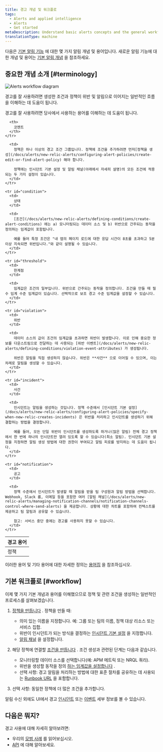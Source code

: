 ```yaml
---
title: 경고 개념 및 워크플로
tags:
  - Alerts and applied intelligence
  - Alerts
  - Get started
metaDescription: Understand basic alerts concepts and the general workflow for setting up alerting policies and conditions.
translationType: machine
---
```



다음은 [기본 알림 기능](/docs/alerts-applied-intelligence/new-relic-alerts/learn-alerts/introduction-alerts/) 에 대한 몇 가지 알림 개념 및 용어입니다. 새로운 알림 기능에 대한 개념 및 용어는 [기본 알림 개념](/docs/alerts-applied-intelligence/applied-intelligence/incident-intelligence/basic-alerting-concepts) 을 참조하세요.

## 중요한 개념 소개 [#terminology]

<img
  title="new-relic-alert-creation-workflow-diagram.png"
  alt="Alerts workflow diagram"
  src={accountsAlertCreationWorkflow}
/>

<figcaption>
  경고를 잘 사용하려면 생성한 조건과 정책이 위반 및 알림으로 이어지는 일반적인 흐름을 이해하는 데 도움이 됩니다.
</figcaption>

경고를 잘 사용하려면 당사에서 사용하는 용어를 이해하는 데 도움이 됩니다.

<table>
  <thead>
    <tr>
      <th style={{ width: "150px" }}>
        경고 용어
      </th>

      <th>
        코멘트
      </th>
    </tr>
  </thead>

  <tbody>
    <tr id="policy">
      <td>
        정책
      </td>

      <td>
        정책은 하나 이상의 경고 조건 그룹입니다. 정책에 조건을 추가하려면 먼저[정책을 생성](/docs/alerts/new-relic-alerts/configuring-alert-policies/create-edit-or-find-alert-policy) 해야 합니다.

        정책에는 인시던트 기본 설정 및 알림 채널(아래에서 자세히 설명)의 모든 조건에 적용되는 두 가지 설정이 있습니다.
      </td>
    </tr>

    <tr id="condition">
      <td>
        상태
      </td>

      <td>
        [조건](/docs/alerts/new-relic-alerts/defining-conditions/create-alert-conditions) 에는 a) 모니터링되는 데이터 소스 및 b) 위반으로 간주되는 동작을 정의하는 임계값이 포함됩니다.

        예를 들어 특정 조건은 "내 앱의 페이지 로드에 대한 응답 시간이 8초를 초과하고 5분 이상 지속되면 위반입니다."와 같이 설명될 수 있습니다.
      </td>
    </tr>

    <tr id="threshold">
      <td>
        한계점
      </td>

      <td>
        임계값은 조건의 일부입니다. 위반으로 간주되는 동작을 정의합니다. 조건을 만들 때 필수 임계 수준 임계값이 있습니다. 선택적으로 보조 경고 수준 임계값을 설정할 수 있습니다.
      </td>
    </tr>

    <tr id="violation">
      <td>
        위반
      </td>

      <td>
        데이터 소스의 값이 조건의 임계값을 초과하면 위반이 발생합니다. 이로 인해 중요한 정보를 다운스트림으로 전달하는 데 사용되는 [위반 이벤트](/docs/alerts/new-relic-alerts/defining-conditions/violation-event-attributes) 가 생성됩니다.

        위반은 알림을 직접 생성하지 않습니다. 위반은 **사건** 으로 이어질 수 있으며, 이는 차례로 알림을 생성할 수 있습니다.
      </td>
    </tr>

    <tr id="incident">
      <td>
        사건
      </td>

      <td>
        인시던트는 알림을 생성하는 것입니다. 정책 수준에서 [인시던트 기본 설정](/docs/alerts/new-relic-alerts/configuring-alert-policies/specify-when-new-relic-creates-incidents) 은 위반을 처리하고 인시던트를 생성하기 위해 결합하는 방법을 결정합니다.

        예를 들어, 모든 단일 위반이 인시던트를 생성하도록 하거나(많은 알림) 전체 경고 정책에서 한 번에 하나의 인시던트만 열려 있도록 할 수 있습니다(최소 알림). 인시던트 기본 설정을 지정하면 알림 생성 방법에 대한 권한이 부여되고 알림 피로를 방지하는 데 도움이 됩니다.
      </td>
    </tr>

    <tr id="notification">
      <td>
        공고
      </td>

      <td>
        정책 수준에서 인시던트가 발생할 때 알림을 받을 팀 구성원과 알림 방법을 선택합니다. Webhook, Slack 룸, 이메일 등을 포함한 여러 [알림 채널](/docs/alerts/new-relic-alerts/managing-notification-channels/notification-channels-control-where-send-alerts) 을 제공합니다. 상황에 대한 차트를 포함하여 컨텍스트를 제공하고 팀 알림과 공유할 수 있습니다.

        참고: 서비스 중단 중에는 경고를 사용하지 못할 수 있습니다.
      </td>
    </tr>
  </tbody>
</table>

이러한 용어 및 기타 용어에 대한 자세한 정의는 [용어집](/docs/using-new-relic/welcome-new-relic/getting-started/glossary) 을 참조하십시오.

## 기본 워크플로 [#workflow]

이제 몇 가지 기본 개념과 용어를 이해했으므로 정책 및 관련 조건을 생성하는 일반적인 프로세스를 살펴보겠습니다.

1. [정책을 만듭니다](/docs/alerts/new-relic-alerts/configuring-alert-policies/create-or-rename-alert-policy) . 정책을 만들 때:

   * 의미 있는 이름을 지정합니다. 예: 그룹 또는 팀의 이름, 정책 대상 리소스 또는 서비스 집합.
   * 위반이 인시던트가 되는 방식을 결정하는 [인시던트 기본 설정](/docs/alerts/new-relic-alerts/configuring-alert-policies/specify-when-new-relic-creates-incidents) 을 지정합니다.
   * [알림 채널](/docs/alerts/new-relic-alerts-beta/managing-notification-channels/notification-channels-controlling-where-send-alerts) 을 설정합니다.

2. 해당 정책에 연결할 [조건을 만듭니다](/docs/alerts/new-relic-alerts/defining-conditions/define-alert-conditions) . 조건 생성과 관련된 단계는 다음과 같습니다.

   * 모니터링할 데이터 소스를 선택합니다(예: APM 메트릭 또는 NRQL 쿼리).
   * 위반을 생성할 동작을 정의 [하는 임계값을 설정합니다](/docs/alerts/new-relic-alerts/defining-conditions/set-thresholds-alert-condition) .
   * 선택 사항: 경고 알림을 처리하는 방법에 대한 표준 절차를 공유하는 데 사용되는 [Runbook URL](/docs/alerts/new-relic-alerts-beta/reviewing-alert-incidents/provide-runbook-instructions-alerts) 을 포함합니다.

3. 선택 사항: 동일한 정책에 더 많은 조건을 추가합니다.

알림 수신 외에도 UI에서 경고 [인시던트](/docs/accounts-partnerships/education/getting-started-new-relic/glossary#alert-incident) 또는 [이벤트](/docs/alerts/new-relic-alerts/reviewing-alert-incidents/view-events-their-products) 세부 정보를 볼 수 있습니다.

## 다음은 뭐지?

경고 사용에 대해 자세히 알아보려면:

* 우리의 [모범 사례](/docs/alerts/new-relic-alerts/getting-started/best-practices-alert-policies) 를 읽어보십시오.
* [API](/docs/alerts/rest-api-alerts/new-relic-alerts-rest-api/rest-api-calls-new-relic-alerts) 에 대해 알아보세요.